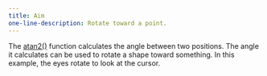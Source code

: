 ---
title: Aim
one-line-description: Rotate toward a point.
---

The
<a href="https://p5js.org/reference/#/p5/atan2" target="_blank">atan2()</a>
function calculates the angle between two positions. The angle it
calculates can be used to rotate a shape toward something. In this
example, the eyes rotate to look at the cursor.